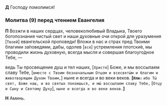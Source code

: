 **Д** Господу помолимся!

### Молитва (9) перед чтением Евангелия

**П** Возжги в наших сердцах, человеколюбивый Владыка, Твоего богопознания чистый свет и наши духовные очи открой для уразумения <R>[</R>`Твоей`<R>]</R> евангельской проповеди! Вложи в нас и страх пред Твоими благими за́поведями, дабы, одолев <R>[</R>`все`<R>]</R> устремления плотски́е, мы проводили жизнь духовную, всегда мысля и совершая благоуго́дное Тебе, —

ведь Ты просвещение душ и тел наших, <R>[</R>`Хри­сте`<R>]</R> Боже, и мы воссылаем славу Те­бе, <R>[</R>`вме­сте с Твоим безначальным Отцом и все­святы́м и благим и животворящим Ду­хом Твоим,`<R>]</R> ныне и все­гда и во ве­ки веков. <b><R>[</R></b>**`Или:`** `ибо Ты́ свят, Боже наш, и во святых покоишься, и мы́ воссылаем славу Тебе,` <R>[</R>`Отцу и Сыну и Святому Духу`<R>]</R>, `ныне и всегда и во веки веков.`<b><R>]</R></b>

**Н** Аминь.
